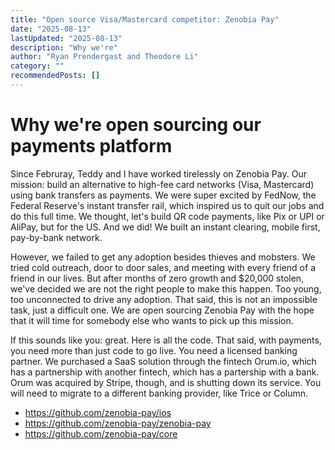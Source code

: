 ```yaml
---
title: "Open source Visa/Mastercard competitor: Zenobia Pay"
date: "2025-08-13"
lastUpdated: "2025-08-13"
description: "Why we're"
author: "Ryan Prendergast and Theodore Li"
category: ""
recommendedPosts: []
---
```


# Why we're open sourcing our payments platform

Since Februray, Teddy and I have worked tirelessly on Zenobia Pay. Our mission: build an alternative to high-fee card networks (Visa, Mastercard) using bank transfers as payments. We were super excited by FedNow, the Federal Reserve's instant transfer rail, which inspired us to quit our jobs and do this full time. We thought, let's build QR code payments, like Pix or UPI or AliPay, but for the US. And we did! We built an instant clearing, mobile first, pay-by-bank network.

However, we failed to get any adoption besides thieves and mobsters. We tried cold outreach, door to door sales, and meeting with every friend of a friend in our lives. But after months of zero growth and $20,000 stolen, we've decided we are not the right people to make this happen. Too young, too unconnected to drive any adoption. That said, this is not an impossible task, just a difficult one. We are open sourcing Zenobia Pay with the hope that it will time for somebody else who wants to pick up this mission.

If this sounds like you: great. Here is all the code. That said, with payments, you need more than just code to go live. You need a licensed banking partner. We purchased a SaaS solution through the fintech Orum.io, which has a partnership with another fintech, which has a partership with a bank. Orum was acquired by Stripe, though, and is shutting down its service. You will need to migrate to a different banking provider, like Trice or Column.

- https://github.com/zenobia-pay/ios
- https://github.com/zenobia-pay/zenobia-pay
- https://github.com/zenobia-pay/core

# Who wants this?

Over the course of building this, we went through three iterations of who we targeted. The product stayed more or less the same, but the customer changed.

## Iteration 1: SMBs

First iteration is the obvious one: give this service to small businesses who have low net margins. If you have a 3% net margin, saving 2% on interchange nearly doubles your profits! However, this has a few problems:

Problem 1: integration. In person sales means you need a POS or POS partner. This dramatically increases your deployment times. Deployment times are what killed Kash, who tried this same idea in the 2010s (https://jessicafurseth.com/2016/01/30/meet-kash-the-most-exciting-payment-startup-in-town/)

Problem 2: Support. SMBs are difficult customers because they have high support needs, but (by nature of being small) bring in very little revenue. You might make $30/month in fees from a small business that needs 10 hours a week of white glove support.

Problem 3: Adoption. Merchants told us they want this! But when we showed them the system their customers would need to use (since we didn't have a POS, it would be QRs on the merchant's phone), they dragged their feet. Their stated preferences were different from their revealed preferences. When it came down to it: they don't actually care about saving 2% on fees.

## Iteration 2: High ticket items + fraud insurance

Credit cards get swiped or stolen. Thieves use these stolen cards to purchase expensive items they can resell. Customers file chargebacks, and the merchant is on the hook. To legibilize this risk, high-end merchants pay for changeback insurance (the two big players are called Riskified and Signified). These companies aggregate credit card chargeback data to build a risk model and reject risky transactions.

Mobile QR payments do not have the issue of being swiped / stolen, because the merchant site never sees account / routing numbers. Stolen bank account credentials are quite rare compared to stolen credit card numbers. Plus, if you steal a bank account, you can wire the money away, rather than purchase something with it. Because of this rareness, we can bundle Riskified style fraud chargeback insurance with our product. That way, we're not just a slightly cheaper alternative for payments, but solve a pressing problem.

With this iteration, we went to YCombinator as payments for selling high ticket items online. We enable jewelers and luxury brands to accept pay-by-bank to avoid credit card fees and fraud chargebacks. However, we ran into a few problems:

Problem 1: Reg E and ACH return risk. There is no API accessible "pull request" for money besides ACH. FedNow is push only from an account you control. FedNow does have RfPs but they have basically no adoption. So for now, you have to build ACH return risk models. PayPal notoriously lost half their investor money to ACH fraud as they built up their risk model. Fortunately, ACH return risk has been commodified with Plaid Signal, so you can get at-scale return risk profiling from day 1. That said, we have shifted to high ticket purchases, where the risk of fraud is high. With every purchase, you underwrite a 60 day tail risk of losing the entire cost of merchandise, in exchange for a fee of 1% of value. Can we at scale keep a return rate low enough to profit?

Problem 2: Merchants don't care. Same as iteration 1. Merchants said they were interested with them, we met with them, and they dragged their feet. Not a pressing problem. Stated preferences vs revealed preferences.

Problem 3: Checkout conversion. We are a new "Pay with" button at checkout. Why would customers convert when they have rewards points on credit cards? We proposed merchants "split the difference" in fee savings with their customer, giving customers ~1% in at-checkout "cashback". But this is just a worse version of credit card rewards.

## Iteration 3: Luxury proof of purchase + resale

We spent a lot of time thinking about the conversion question. When we talked to merchants, they would ask us two questions:

1. Will this bring in new customers?
2. Will this increase checkout conversion?

We would start talking about card processing fees and chargeback insurance costs, so what they heard was:

1. No
2. No.

And they're right. Mobile QR payments ARE higher friction than credit card payments, because customers need to scan the QR and (if it's their first ever purchase) connect their bank account. We can't compete on rewards with credit cards without losing money, because we make less in interchange than they do. So, you need to compete on another, entirely different axis.

And so that's what we did. Zenobia Pay serves as digital proof of purchase for the entire lifespan of luxury goods, so brands can earn verification fees on the $39B resale market, which is growing 3 times faster than new sales.

Now merchants are more interested, because we promise to bring in NEW revenue, instead of lower their cost of EXISTING revenue.

It also solves the customer conversion problem. You don't convert anyone by being a worse version of an existing thing. And to customers, our split-the-difference fees are just a worse version of credit cards. You have to make a new category: Buy-to-resell, buy-it-for-life, buy-to-flex. Customers who buy and resell things and want proof of purchase. Customers who want to show off what they buy on social media with some provenance that it's real.

All that said, we still had problems:
Problem 1: Europe. We had a tough time getting in the room with anyone. When we met with luxury brands, they told us they were highly protective of their brand experience. It was very clear that we were NOT insiders. Unlike California, where people respond to cold outreach in earnest and good faith, we faced nothing but cold shoulders.

It was clear to us that it would take months, even years to get adoption by luxury houses. So, in the meantime we continued to pursue online jewelers who cared more about Iteration 1 and Iteration 2 than Iteration 3.

## How I would continue

That brings us up to the present.

1. Abandon jewelry and iteration 2. We were defrauded by "custom jewelers" who were Russian mobsters using stolen SSNs.
2. Focus on Iteration 3 if you are well connected in luxury. Verticalize the whole payments experience- you are the card network AND the card processor, Visa + Stripe. Run it like a CPG or a luxury brand. Focus on the post payment experience.

I hope somebody takes this up!
